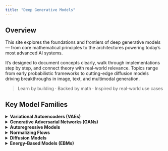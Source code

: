 ```yaml
---
title: "Deep Generative Models"
---
```


## Overview

This site explores the foundations and frontiers of deep generative models — from core mathematical principles to the architectures powering today’s most advanced AI systems.

It’s designed to document concepts clearly, walk through implementations step by step, and connect theory with real-world relevance. Topics range from early probabilistic frameworks to cutting-edge diffusion models driving breakthroughs in image, text, and multimodal generation.

> Learn by building · Backed by math · Inspired by real-world use cases



## Key Model Families

<details>
<summary><strong> Variational Autoencoders (VAEs)</strong></summary>

- **Core Idea**: Encode input to a latent space and reconstruct it while optimizing a lower bound on likelihood (ELBO).
- **Likelihood**: Approximate (variational lower bound).
- **Sampling**: Fast — sample latent vector \( z \sim p(z) \) and decode.
- **Use Cases**: Representation learning, image generation.
- [Go to VAE write-up →](vae.qmd)

</details>

<details>
<summary><strong> Generative Adversarial Networks (GANs)</strong></summary>

- **Core Idea**: A generator and discriminator compete in a minimax game to produce realistic samples.
- **Likelihood**: None (implicit model).
- **Sampling**: Fast — sample latent vector and pass through generator.
- **Use Cases**: High-quality image generation, style transfer.
- [Go to GAN write-up →]

</details>

<details>
<summary><strong> Autoregressive Models</strong></summary>

- **Core Idea**: Factor the joint distribution as a product of conditional probabilities.
- **Likelihood**: Exact.
- **Sampling**: Slow — token-by-token generation.
- **Use Cases**: Language modeling, code generation, time series.
- [Go to Autoregressive Models →]

</details>

<details>
<summary><strong> Normalizing Flows</strong></summary>

- **Core Idea**: Learn invertible transformations of latent variables using the change-of-variable formula.
- **Likelihood**: Exact and tractable.
- **Sampling**: Fast — sample from base distribution and invert.
- **Use Cases**: Density estimation, latent space modeling.
- [Go to Flow Models →](flows.qmd)

</details>

<details>
<summary><strong> Diffusion Models</strong></summary>

- **Core Idea**: Learn to reverse a gradual noise process via denoising.
- **Likelihood**: Approximate (via variational bound).
- **Sampling**: Slow — requires hundreds of reverse steps.
- **Use Cases**: High-resolution image and audio generation.
- [Go to Diffusion Models →]

</details>

<details>
<summary><strong> Energy-Based Models (EBMs)</strong></summary>

- **Core Idea**: Define an energy function over inputs; lower energy = higher probability.
- **Likelihood**: Unnormalized (intractable partition function).
- **Sampling**: Very slow — requires MCMC or Langevin dynamics.
- **Use Cases**: Uncertainty modeling, compositional generation.
- [Go to EBMs →](ebm.qmd)

## Industry Use Cases

### 1. [Banking](gen-ai-use-cases/banking-use-cases.html)  
6 use cases spanning customer service, operational efficiency, fraud detection, business intelligence, and marketing.  
Includes JPMorgan, Mastercard, Wells Fargo, and Morgan Stanley.

### 2. [Healthcare](gen-ai-use-cases/healthcare-use-cases.html)  
5 use cases spanning clinical scribing, imaging, triage, education, and drug discovery.  
Based on real-world deployments by Nuance (Microsoft), Mayo Clinic, DeepMind, and Insilico.